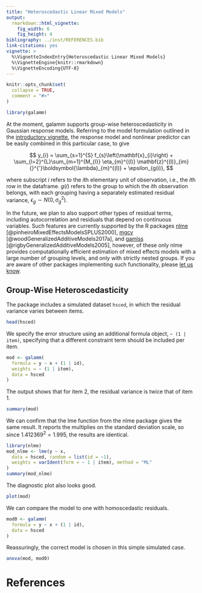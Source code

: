 ```yaml
---
title: "Heteroscedastic Linear Mixed Models"
output:
  rmarkdown::html_vignette:
    fig_width: 6
    fig_height: 4
bibliography: ../inst/REFERENCES.bib
link-citations: yes
vignette: >
  %\VignetteIndexEntry{Heteroscedastic Linear Mixed Models}
  %\VignetteEngine{knitr::rmarkdown}
  %\VignetteEncoding{UTF-8}
---
```


```r
knitr::opts_chunk$set(
  collapse = TRUE,
  comment = "#>"
)
```

```r
library(galamm)
```

At the moment, galamm supports group-wise heteroscedasticity in Gaussian response models. Referring to the model formulation outlined in the [introductory vignette](https://lcbc-uio.github.io/galamm/articles/galamm.html), the response model and nonlinear predictor can be easily combined in this particular case, to give

$$
y_{i} = \sum_{s=1}^{S} f_{s}\left(\mathbf{x}_{i}\right) + \sum_{l=2}^{L}\sum_{m=1}^{M_{l}} \eta_{m}^{(l)} \mathbf{z}^{(l)}_{im}{}^{'}\boldsymbol{\lambda}_{m}^{(l)} + \epsilon_{g(i)},
$$

where subscript $i$ refers to the $i$th elementary unit of observation, i.e., the $i$th row in the dataframe. $g(i)$ refers to the group to which the $i$th observation belongs, with each grouping having a separately estimated residual variance, $\epsilon_{g} \sim N(0, \sigma_{g}^{2})$.

In the future, we plan to also support other types of residual terms, including autocorrelation and residuals that depend on continuous variables. Such features are currently supported by the R packages [nlme](https://cran.r-project.org/package=nlme) [@pinheiroMixedEffectsModelsSPLUS2000], [mgcv](https://cran.r-project.org/package=mgcv) [@woodGeneralizedAdditiveModels2017a], and [gamlss](https://cran.r-project.org/package=gamlss) [@rigbyGeneralizedAdditiveModels2005], however, of these only nlme provides computationally efficient estimation of mixed effects models with a large number of grouping levels, and only with strictly nested groups. If you are aware of other packages implementing such functionality, please [let us know](https://github.com/LCBC-UiO/galamm/issues).

## Group-Wise Heteroscedasticity

The package includes a simulated dataset `hsced`, in which the residual variance varies between items.

```r
head(hsced)
```

We specify the error structure using an additional formula object, `~ (1 | item)`, specifying that a different constraint term should be included per item.

```r
mod <- galamm(
  formula = y ~ x + (1 | id),
  weights = ~ (1 | item),
  data = hsced
)
```

The output shows that for item 2, the residual variance is twice that of item 1.

```r
summary(mod)
```

We can confirm that the lme function from the nlme package gives the same result. It reports the multiplies on the standard deviation scale, so since $1.412369^2 = 1.995$, the results are identical.

```r
library(nlme)
mod_nlme <- lme(y ~ x,
  data = hsced, random = list(id = ~1),
  weights = varIdent(form = ~ 1 | item), method = "ML"
)
summary(mod_nlme)
```


The diagnostic plot also looks good.

```r
plot(mod)
```

We can compare the model to one with homoscedastic residuals.

```r
mod0 <- galamm(
  formula = y ~ x + (1 | id),
  data = hsced
)
```


Reassuringly, the correct model is chosen in this simple simulated case.

```r
anova(mod, mod0)
```



# References
